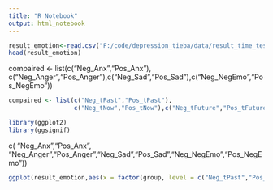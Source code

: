 ---
title: "R Notebook"
output: html_notebook
---

```{r}
result_emotion<-read.csv("F:/code/depression_tieba/data/result_time_test.csv",sep=",",na.strings="NA",stringsAsFactors=FALSE)
head(result_emotion)
```
compaired <- list(c("Neg_Anx","Pos_Anx"),
                  c("Neg_Anger","Pos_Anger"),c("Neg_Sad","Pos_Sad"),c("Neg_NegEmo","Pos_NegEmo"))
```{r}
compaired <- list(c("Neg_tPast","Pos_tPast"),
                  c("Neg_tNow","Pos_tNow"),c("Neg_tFuture","Pos_tFuture"))
```

```{r}
library(ggplot2)
library(ggsignif)
```
c( "Neg_Anx","Pos_Anx", "Neg_Anger","Pos_Anger","Neg_Sad","Pos_Sad","Neg_NegEmo","Pos_NegEmo"))
```{r}
ggplot(result_emotion,aes(x = factor(group, level = c("Neg_tPast","Pos_tPast","Neg_tNow","Pos_tNow","Neg_tFuture","Pos_tFuture")),score,fill=color))+geom_boxplot(width=0.5)+theme(axis.text.x=element_text(size=10,angle=30),axis.text.y=element_text(size=10),axis.title.x=element_text(size = 12),axis.title.y=element_text(size = 12))+labs(x='Character', y= 'Score')+geom_signif(comparisons = compaired,step_increase = 0.3,map_signif_level = T,test = wilcox.test)
```

